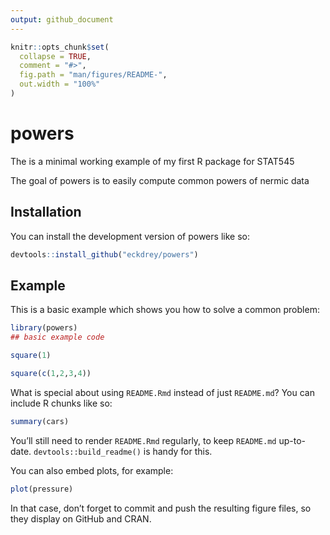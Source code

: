 ```yaml
---
output: github_document
---
```


<!-- README.md is generated from README.Rmd. Please edit that file -->

```r
knitr::opts_chunk$set(
  collapse = TRUE,
  comment = "#>",
  fig.path = "man/figures/README-",
  out.width = "100%"
)
```

# powers

The is a minimal working example of my first R package for STAT545

The goal of powers is to easily compute common powers of nermic data

## Installation

You can install the development version of powers like so:

``` r
devtools::install_github("eckdrey/powers")
```

## Example

This is a basic example which shows you how to solve a common problem:

```r
library(powers)
## basic example code

square(1)

square(c(1,2,3,4))

```

What is special about using `README.Rmd` instead of just `README.md`? You can include R chunks like so:

```r
summary(cars)
```

You'll still need to render `README.Rmd` regularly, to keep `README.md` up-to-date. `devtools::build_readme()` is handy for this.

You can also embed plots, for example:

```r
plot(pressure)
```

In that case, don't forget to commit and push the resulting figure files, so they display on GitHub and CRAN.
